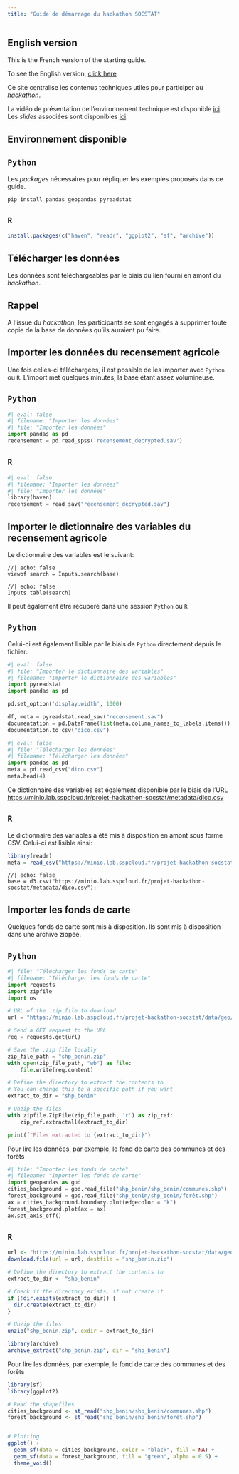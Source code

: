```yaml
---
title: "Guide de démarrage du hackathon SOCSTAT"
---
```


::: {.callout-note}
## English version

This is the French version of the starting guide.

To see the English version, [click here](/en/index.qmd)
:::

Ce site centralise les contenus techniques utiles pour
participer au _hackathon_.

La vidéo de présentation de l'environnement technique
est disponible [ici](XXXX). Les _slides_ associées
sont disponibles [ici](XXXX). 

## Environnement disponible

::: {.panel-tabset group="language"}

## `Python` {.unnumbered .unlisted}

Les _packages_ nécessaires pour répliquer les exemples
proposés dans ce guide.

```.python
pip install pandas geopandas pyreadstat
```

## `R` {.unnumbered .unlisted}

```.r
install.packages(c("haven", "readr", "ggplot2", "sf", "archive"))
```

:::

## Télécharger les données

Les données sont téléchargeables par
le biais du lien fourni en amont du _hackathon_. 

::: {.callout-important}
## Rappel

A l'issue du _hackathon_,
les participants se sont engagés à supprimer toute copie de la base de données
qu'ils auraient pu faire.
:::


## Importer les données du recensement agricole

Une fois celles-ci téléchargées, il est possible de les
importer avec `Python` ou `R`. L'import met quelques
minutes, la base étant assez volumineuse. 

::: {.panel-tabset group="language"}

## `Python` {.unnumbered .unlisted}

```python
#| eval: false
#| filename: "Importer les données"
#| file: "Importer les données"
import pandas as pd
recensement = pd.read_spss('recensement_decrypted.sav')
```

## `R` {.unnumbered .unlisted}

```python
#| eval: false
#| filename: "Importer les données"
#| file: "Importer les données"
library(haven)
recensement = read_sav("recensement_decrypted.sav")
```


:::


## Importer le dictionnaire des variables du recensement agricole

Le dictionnaire des variables est le suivant:

```ojs
//| echo: false
viewof search = Inputs.search(base)
```

```ojs
//| echo: false
Inputs.table(search)
```

Il peut également être récupéré dans une session `Python`
ou `R`

::: {.panel-tabset group="language"}

## `Python` {.unnumbered .unlisted}

Celui-ci est également lisible par le biais de `Python`
directement depuis le fichier:

```python
#| eval: false
#| file: "Importer le dictionnaire des variables"
#| filename: "Importer le dictionnaire des variables"
import pyreadstat
import pandas as pd

pd.set_option('display.width', 1000)

df, meta = pyreadstat.read_sav("recensement.sav")
documentation = pd.DataFrame(list(meta.column_names_to_labels.items()), columns=['variable', 'description'])
documentation.to_csv("dico.csv")
```


```python
#| eval: false
#| file: "Télécharger les données"
#| filename: "Télécharger les données"
import pandas as pd
meta = pd.read_csv("dico.csv")
meta.head(4)
```

Ce dictionnaire des variables est également disponible
par le biais de l'URL [https://minio.lab.sspcloud.fr/projet-hackathon-socstat/metadata/dico.csv](https://minio.lab.sspcloud.fr/projet-hackathon-socstat/metadata/dico.csv)


## `R` {.unnumbered .unlisted}

Le dictionnaire des variables a été mis à disposition en amont sous forme CSV.
Celui-ci est lisible ainsi: 

```.r
library(readr)
meta = read_csv("https://minio.lab.sspcloud.fr/projet-hackathon-socstat/metadata/dico.csv")
```

:::


```ojs
//| echo: false
base = d3.csv("https://minio.lab.sspcloud.fr/projet-hackathon-socstat/metadata/dico.csv");
```


## Importer les fonds de carte

Quelques fonds de carte sont mis à disposition. Ils sont mis 
à disposition dans une archive zippée. 

::: {.panel-tabset group="language"}

## `Python` {.unnumbered .unlisted}

```python
#| file: "Télécharger les fonds de carte"
#| filename: "Télécharger les fonds de carte"
import requests
import zipfile
import os

# URL of the .zip file to download
url = "https://minio.lab.sspcloud.fr/projet-hackathon-socstat/data/geo/shp_benin.zip"

# Send a GET request to the URL
req = requests.get(url)

# Save the .zip file locally
zip_file_path = "shp_benin.zip"
with open(zip_file_path, "wb") as file:
    file.write(req.content)

# Define the directory to extract the contents to
# You can change this to a specific path if you want
extract_to_dir = "shp_benin"

# Unzip the files
with zipfile.ZipFile(zip_file_path, 'r') as zip_ref:
    zip_ref.extractall(extract_to_dir)

print(f"Files extracted to {extract_to_dir}")
```

Pour lire les données, par exemple, 
le fond de carte des communes et des forêts

```python
#| file: "Importer les fonds de carte"
#| filename: "Importer les fonds de carte"
import geopandas as gpd
cities_background = gpd.read_file("shp_benin/shp_benin/communes.shp")
forest_background = gpd.read_file("shp_benin/shp_benin/forêt.shp")
ax = cities_background.boundary.plot(edgecolor = "k")
forest_background.plot(ax = ax)
ax.set_axis_off()
```

## `R` {.unnumbered .unlisted}

```.r
url <- "https://minio.lab.sspcloud.fr/projet-hackathon-socstat/data/geo/shp_benin.zip"
download.file(url = url, destfile = "shp_benin.zip")

# Define the directory to extract the contents to
extract_to_dir <- "shp_benin"

# Check if the directory exists, if not create it
if (!dir.exists(extract_to_dir)) {
  dir.create(extract_to_dir)
}

# Unzip the files
unzip("shp_benin.zip", exdir = extract_to_dir)

library(archive)
archive_extract("shp_benin.zip", dir = "shp_benin")
```

Pour lire les données, par exemple, 
le fond de carte des communes et des forêts

```.r
library(sf)
library(ggplot2)

# Read the shapefiles
cities_background <- st_read("shp_benin/shp_benin/communes.shp")
forest_background <- st_read("shp_benin/shp_benin/forêt.shp")


# Plotting
ggplot() +
  geom_sf(data = cities_background, color = "black", fill = NA) +
  geom_sf(data = forest_background, fill = "green", alpha = 0.5) +
  theme_void()
```

:::


